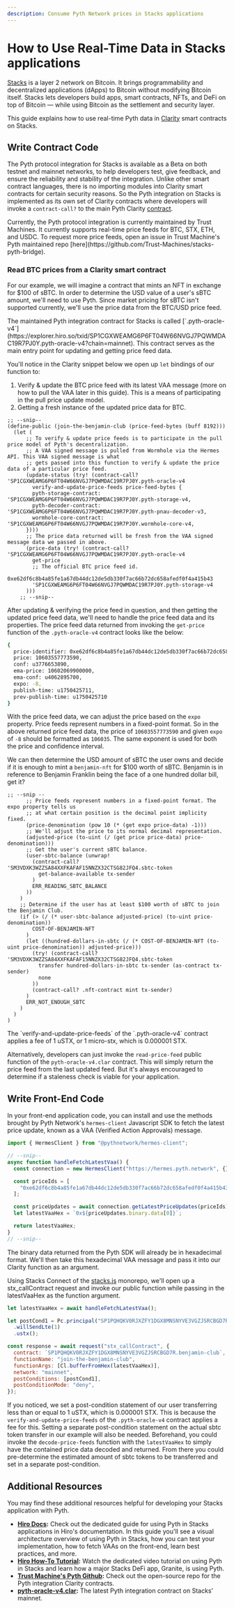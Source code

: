 ```yaml
---
description: Consume Pyth Network prices in Stacks applications
---
```



# How to Use Real-Time Data in Stacks applications

[Stacks](https://www.stacks.co/) is a layer 2 network on Bitcoin. It brings programmability and decentralized applications (dApps) to Bitcoin without modifying Bitcoin itself. Stacks lets developers build apps, smart contracts, NFTs, and DeFi on top of Bitcoin — while using Bitcoin as the settlement and security layer.

This guide explains how to use real-time Pyth data in [Clarity](https://clarity-lang.org/) smart contracts on Stacks.

## Write Contract Code

The Pyth protocol integration for Stacks is available as a Beta on both testnet and mainnet networks, to help developers test, give feedback, and ensure the reliability and stability of the integration.
Unlike other smart contract languages, there is no importing modules into Clarity smart contracts for certain security reasons. So the Pyth integration on Stacks is implemented as its own set of Clarity contracts where developers will invoke a `contract-call?` to the main Pyth Clarity [contract](https://explorer.hiro.so/txid/SP1CGXWEAMG6P6FT04W66NVGJ7PQWMDAC19R7PJ0Y.pyth-oracle-v4?chain=mainnet).

<Callout type="info" emoji="ℹ️">
  Currently, the Pyth protocol integration is currently maintained by Trust
  Machines. It currently supports real-time price feeds for BTC, STX, ETH, and
  USDC. To request more price feeds, open an issue in Trust Machine's Pyth
  maintained repo [here](https://github.com/Trust-Machines/stacks-pyth-bridge).
</Callout>

### Read BTC prices from a Clarity smart contract

For our example, we will imagine a contract that mints an NFT in exchange for $100 of sBTC. In order to determine the USD value of a user's sBTC amount, we'll need to use Pyth. Since market pricing for sBTC isn't supported currently, we'll use the price data from the BTC/USD price feed.

<Callout type="info" emoji="ℹ️">
  The maintained Pyth integration contract for Stacks is called
  [`.pyth-oracle-v4`](https://explorer.hiro.so/txid/SP1CGXWEAMG6P6FT04W66NVGJ7PQWMDAC19R7PJ0Y.pyth-oracle-v4?chain=mainnet).
  This contract serves as the main entry point for updating and getting price
  feed data.
</Callout>

You'll notice in the Clarity snippet below we open up `let` bindings of our function to:

1. Verify & update the BTC price feed with its latest VAA message (more on how to pull the VAA later in this guide). This is a means of participating in the pull price update model.
2. Getting a fresh instance of the updated price data for BTC.

```clarity
;; --snip--
(define-public (join-the-benjamin-club (price-feed-bytes (buff 8192)))
  (let (
      ;; To verify & update price feeds is to participate in the pull price model of Pyth's decentralization.
      ;; A VAA signed message is pulled from Wormhole via the Hermes API. This VAA signed message is what
      ;; gets passed into this function to verify & update the price data of a particular price feed.
      (update-status (try! (contract-call? 'SP1CGXWEAMG6P6FT04W66NVGJ7PQWMDAC19R7PJ0Y.pyth-oracle-v4
        verify-and-update-price-feeds price-feed-bytes {
        pyth-storage-contract: 'SP1CGXWEAMG6P6FT04W66NVGJ7PQWMDAC19R7PJ0Y.pyth-storage-v4,
        pyth-decoder-contract: 'SP1CGXWEAMG6P6FT04W66NVGJ7PQWMDAC19R7PJ0Y.pyth-pnau-decoder-v3,
        wormhole-core-contract: 'SP1CGXWEAMG6P6FT04W66NVGJ7PQWMDAC19R7PJ0Y.wormhole-core-v4,
      })))
      ;; The price data returned will be fresh from the VAA signed message data we passed in above.
      (price-data (try! (contract-call? 'SP1CGXWEAMG6P6FT04W66NVGJ7PQWMDAC19R7PJ0Y.pyth-oracle-v4
        get-price
        ;; The official BTC price feed id.
        0xe62df6c8b4a85fe1a67db44dc12de5db330f7ac66b72dc658afedf0f4a415b43
        'SP1CGXWEAMG6P6FT04W66NVGJ7PQWMDAC19R7PJ0Y.pyth-storage-v4
      )))
    ;; --snip--
```

After updating & verifying the price feed in question, and then getting the updated price feed data, we'll need to handle the price feed data and its properties.
The price feed data returned from invoking the `get-price` function of the `.pyth-oracle-v4` contract looks like the below:

```bash
{
  price-identifier: 0xe62df6c8b4a85fe1a67db44dc12de5db330f7ac66b72dc658afedf0f4a415b43,
  price: 10603557773590,
  conf: u3776653890,
  ema-price: 10602069900000,
  ema-conf: u4062895700,
  expo: -8,
  publish-time: u1750425711,
  prev-publish-time: u1750425710
}
```

With the price feed data, we can adjust the price based on the `expo` property. Price feeds represent numbers in a fixed-point format. So in the above returned price feed data, the price of `10603557773590` and given `expo` of `-8` should be formatted as `106035`. The same exponent is used for both the price and confidence interval.

We can then determine the USD amount of sBTC the user owns and decide if it is enough to mint a `benjamin-nft` for $100 worth of sBTC. Benjamin is in reference to Benjamin Franklin being the face of a one hundred dollar bill, get it?

```clarity
;; --snip --
      ;; Price feeds represent numbers in a fixed-point format. The expo property tells us
      ;; at what certain position is the decimal point implicity fixed.
      (price-denomination (pow 10 (* (get expo price-data) -1)))
      ;; We'll adjust the price to its normal decimal representation.
      (adjusted-price (to-uint (/ (get price price-data) price-denomination)))
      ;; Get the user's current sBTC balance.
      (user-sbtc-balance (unwrap!
        (contract-call? 'SM3VDXK3WZZSA84XXFKAFAF15NNZX32CTSG82JFQ4.sbtc-token
          get-balance-available tx-sender
        )
        ERR_READING_SBTC_BALANCE
      ))
    )
    ;; Determine if the user has at least $100 worth of sBTC to join the Benjamin Club.
    (if (> (/ (* user-sbtc-balance adjusted-price) (to-uint price-denomination))
        COST-OF-BENJAMIN-NFT
      )
      (let ((hundred-dollars-in-sbtc (/ (* COST-OF-BENJAMIN-NFT (to-uint price-denomination)) adjusted-price)))
        (try! (contract-call? 'SM3VDXK3WZZSA84XXFKAFAF15NNZX32CTSG82JFQ4.sbtc-token
          transfer hundred-dollars-in-sbtc tx-sender (as-contract tx-sender)
          none
        ))
        (contract-call? .nft-contract mint tx-sender)
      )
      ERR_NOT_ENOUGH_SBTC
    )
  )
)
```

<Callout type="warning" emoji="⚠️">
  The `verify-and-update-price-feeds` of the `.pyth-oracle-v4` contract applies
  a fee of 1 uSTX, or 1 micro-stx, which is 0.000001 STX.
</Callout>

Alternatively, developers can just invoke the `read-price-feed` public function of the `pyth-oracle-v4.clar` contract. This will simply return the price feed from the last updated feed. But it's always encouraged to determine if a staleness check is viable for your application.

## Write Front-End Code

In your front-end application code, you can install and use the methods brought by Pyth Network's `hermes-client` Javascript SDK to fetch the latest price update, known as a VAA (Verified Action Approvals) message.

```javascript copy
import { HermesClient } from "@pythnetwork/hermes-client";

// --snip--
async function handleFetchLatestVaa() {
  const connection = new HermesClient("https://hermes.pyth.network", {});

  const priceIds = [
    "0xe62df6c8b4a85fe1a67db44dc12de5db330f7ac66b72dc658afedf0f4a415b43",
  ];

  const priceUpdates = await connection.getLatestPriceUpdates(priceIds);
  let latestVaaHex = `0x${priceUpdates.binary.data[0]}`;

  return latestVaaHex;
}
// --snip--
```

The binary data returned from the Pyth SDK will already be in hexadecimal format. We'll then take this hexadecimal VAA message and pass it into our Clarity function as an argument.

Using Stacks Connect of the [stacks.js](https://github.com/hirosystems/stacks.js) monorepo, we'll open up a stx_callContract request and invoke our public function while passing in the latestVaaHex as the function argument.

```javascript copy
let latestVaaHex = await handleFetchLatestVaa();

let postCond1 = Pc.principal("SP1PQHQKV0RJXZFY1DGX8MNSNYVE3VGZJSRCBGD7R")
  .willSendLte(1)
  .ustx();

const response = await request("stx_callContract", {
  contract: `SP1PQHQKV0RJXZFY1DGX8MNSNYVE3VGZJSRCBGD7R.benjamin-club`,
  functionName: "join-the-benjamin-club",
  functionArgs: [Cl.bufferFromHex(latestVaaHex)],
  network: "mainnet",
  postConditions: [postCond1],
  postConditionMode: "deny",
});
```

If you noticed, we set a post-condition statement of our user transferring less than or equal to 1 uSTX, which is 0.000001 STX. This is because the `verify-and-update-price-feeds` of the `.pyth-oracle-v4` contract applies a fee for this. Setting a separate post-condition statement on the actual sbtc token transfer in our example will also be needed. Beforehand, you could invoke the `decode-price-feeds` function with the `latestVaaHex` to simply have the contained price data decoded and returned. From there you could pre-determine the estimated amount of sbtc tokens to be transferred and set in a separate post-condition.

## Additional Resources

You may find these additional resources helpful for developing your Stacks application with Pyth.

- **[Hiro Docs](https://docs.hiro.so/resources/guides/using-pyth-price-feeds):** Check out the dedicated guide for using Pyth in Stacks applications in Hiro's documentation. In this guide you'll see a visual architecture overview of using Pyth in Stacks, how you can test your implementation, how to fetch VAAs on the front-end, learn best practices, and more.
- **[Hiro How-To Tutorial](https://youtu.be/eybqQVRh_hw?si=KNfUp3RS3CnaST91):** Watch the dedicated video tutorial on using Pyth in Stacks and learn how a major Stacks DeFi app, Granite, is using Pyth.
- **[Trust Machine's Pyth Github](https://github.com/Trust-Machines/stacks-pyth-bridge):** Check out the open-source repo for the Pyth integration Clarity contracts.
- **[pyth-oracle-v4.clar](https://explorer.hiro.so/txid/SP1CGXWEAMG6P6FT04W66NVGJ7PQWMDAC19R7PJ0Y.pyth-oracle-v4?chain=mainnet):** The latest Pyth integration contract on Stacks' mainnet.

